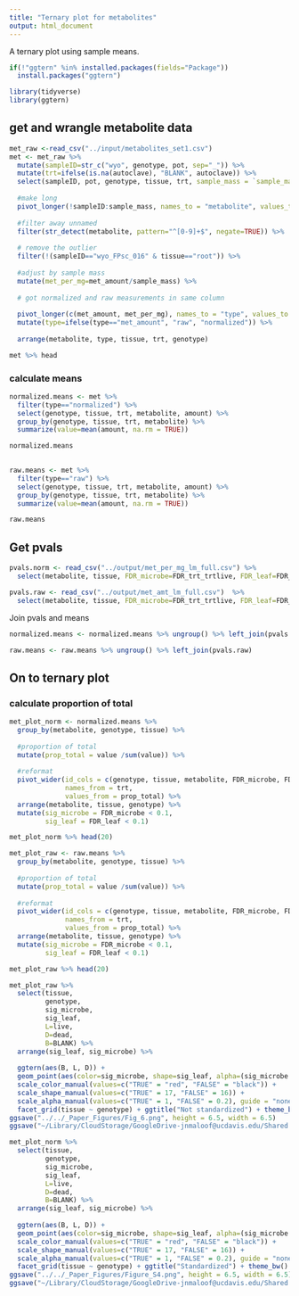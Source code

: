 ```yaml
---
title: "Ternary plot for metabolites"
output: html_document
---
```


A ternary plot using sample means.

```r
if(!"ggtern" %in% installed.packages(fields="Package"))
  install.packages("ggtern")
```

```r
library(tidyverse)
library(ggtern)
```

## get and wrangle metabolite data
```r
met_raw <-read_csv("../input/metabolites_set1.csv")
met <- met_raw %>% 
  mutate(sampleID=str_c("wyo", genotype, pot, sep="_")) %>%
  mutate(trt=ifelse(is.na(autoclave), "BLANK", autoclave)) %>%
  select(sampleID, pot, genotype, tissue, trt, sample_mass = `sample_mass mg`, !submission_number:concatenate)  %>%
  
  #make long
  pivot_longer(!sampleID:sample_mass, names_to = "metabolite", values_to = "met_amount") %>%
  
  #filter away unnamed
  filter(str_detect(metabolite, pattern="^[0-9]+$", negate=TRUE)) %>%
  
  # remove the outlier
  filter(!(sampleID=="wyo_FPsc_016" & tissue=="root")) %>%
  
  #adjust by sample mass
  mutate(met_per_mg=met_amount/sample_mass) %>%
  
  # got normalized and raw measurements in same column
  
  pivot_longer(c(met_amount, met_per_mg), names_to = "type", values_to = "amount") %>%
  mutate(type=ifelse(type=="met_amount", "raw", "normalized")) %>%
  
  arrange(metabolite, type, tissue, trt, genotype)

met %>% head 
```

### calculate means

```r
normalized.means <- met %>%
  filter(type=="normalized") %>%
  select(genotype, tissue, trt, metabolite, amount) %>%
  group_by(genotype, tissue, trt, metabolite) %>%
  summarize(value=mean(amount, na.rm = TRUE))

normalized.means
  
```

```r
raw.means <- met %>%
  filter(type=="raw") %>%
  select(genotype, tissue, trt, metabolite, amount) %>%
  group_by(genotype, tissue, trt, metabolite) %>%
  summarize(value=mean(amount, na.rm = TRUE))

raw.means
```


## Get pvals 

```r
pvals.norm <- read_csv("../output/met_per_mg_lm_full.csv") %>%
  select(metabolite, tissue, FDR_microbe=FDR_trt_trtlive, FDR_leaf=FDR_leaf_value_scale)

pvals.raw <- read_csv("../output/met_amt_lm_full.csv")  %>%
  select(metabolite, tissue, FDR_microbe=FDR_trt_trtlive, FDR_leaf=FDR_leaf_value_scale)
```

Join pvals and means

```r
normalized.means <- normalized.means %>% ungroup() %>% left_join(pvals.norm)

raw.means <- raw.means %>% ungroup() %>% left_join(pvals.raw)
```


## On to ternary plot

### calculate proportion of total

```r
met_plot_norm <- normalized.means %>%
  group_by(metabolite, genotype, tissue) %>%
  
  #proportion of total
  mutate(prop_total = value /sum(value)) %>%
  
  #reformat
  pivot_wider(id_cols = c(genotype, tissue, metabolite, FDR_microbe, FDR_leaf), 
              names_from = trt, 
              values_from = prop_total) %>%
  arrange(metabolite, tissue, genotype) %>%
  mutate(sig_microbe = FDR_microbe < 0.1,
         sig_leaf = FDR_leaf < 0.1)

met_plot_norm %>% head(20)
```


```r
met_plot_raw <- raw.means %>%
  group_by(metabolite, genotype, tissue) %>%
  
  #proportion of total
  mutate(prop_total = value /sum(value)) %>%
  
  #reformat
  pivot_wider(id_cols = c(genotype, tissue, metabolite, FDR_microbe, FDR_leaf), 
              names_from = trt, 
              values_from = prop_total) %>%
  arrange(metabolite, tissue, genotype) %>%
  mutate(sig_microbe = FDR_microbe < 0.1,
         sig_leaf = FDR_leaf < 0.1)

met_plot_raw %>% head(20)
```

```r
met_plot_raw %>%
  select(tissue, 
         genotype, 
         sig_microbe,
         sig_leaf,
         L=live,
         D=dead,
         B=BLANK) %>%
  arrange(sig_leaf, sig_microbe) %>%
  
  ggtern(aes(B, L, D)) +
  geom_point(aes(color=sig_microbe, shape=sig_leaf, alpha=(sig_microbe|sig_leaf))) +
  scale_color_manual(values=c("TRUE" = "red", "FALSE" = "black")) +
  scale_shape_manual(values=c("TRUE" = 17, "FALSE" = 16)) +
  scale_alpha_manual(values=c("TRUE" = 1, "FALSE" = 0.2), guide = "none") +
  facet_grid(tissue ~ genotype) + ggtitle("Not standardized") + theme_bw() 
ggsave("../../_Paper_Figures/Fig_6.png", height = 6.5, width = 6.5)
ggsave("~/Library/CloudStorage/GoogleDrive-jnmaloof@ucdavis.edu/Shared drives/BrassicaMicrobeRNAseq/Figs and Tables/Fig_6.png", height = 6.5, width = 6.5)

```

```r
met_plot_norm %>%
  select(tissue, 
         genotype, 
         sig_microbe,
         sig_leaf,
         L=live,
         D=dead,
         B=BLANK) %>%
  arrange(sig_leaf, sig_microbe) %>%
  
  ggtern(aes(B, L, D)) +
  geom_point(aes(color=sig_microbe, shape=sig_leaf, alpha=(sig_microbe|sig_leaf))) +
  scale_color_manual(values=c("TRUE" = "red", "FALSE" = "black")) +
  scale_shape_manual(values=c("TRUE" = 17, "FALSE" = 16)) +
  scale_alpha_manual(values=c("TRUE" = 1, "FALSE" = 0.2), guide = "none") +
  facet_grid(tissue ~ genotype) + ggtitle("Standardized") + theme_bw() 
ggsave("../../_Paper_Figures/Figure_S4.png", height = 6.5, width = 6.5)
ggsave("~/Library/CloudStorage/GoogleDrive-jnmaloof@ucdavis.edu/Shared drives/BrassicaMicrobeRNAseq/Figs and Tables/Fig_S4.png", height = 6.5, width = 6.5)

```